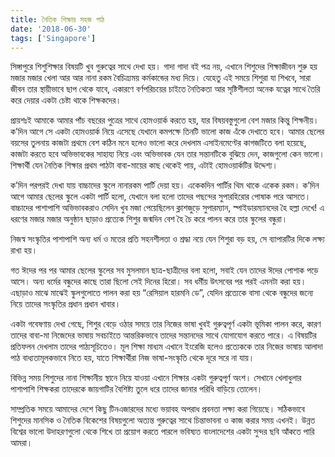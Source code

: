 ```yaml
---
title: নৈতিক শিক্ষার সহজ পাঠ
date: '2018-06-30'
tags: ['Singapore']
---
```

 

সিঙ্গাপুরে শিশুশিক্ষার বিষয়টি খুব গুরুত্বের সাথে দেখা হয়। গাদা গাদা বই পত্র নয়, এখানে শিশুদের শিক্ষাজীবন শুরু হয় মজার মজার খেলা আর আর নানা রকম বৈচিত্র্যময় কর্মকান্ডের মধ্য দিয়ে। যেহেতু এই সময়ে শিশুরা যা শিখবে, সারা জীবন তার স্থায়ীভাবে ছাপ থেকে যাবে, একারণে বর্ণপরিচয়ের চাইতে নৈতিকতা আর সৃষ্টিশীলতা অনেক যত্নের সাথে তৈরি করে দেয়ার একটা চেষ্টা থাকে শিক্ষকদের।

 

প্রায়শঃই আমাকে আমার পাঁচ বছরের পুত্রের সাথে হোমওয়ার্ক করতে হয়, যার বিষয়বস্তুগুলো বেশ মজার কিন্তু শিক্ষনীয়। ক’দিন আগে সে একটা হোমওয়ার্ক নিয়ে এসেছে যেখানে কমপক্ষে তিনটি ভালো কাজ এঁকে দেখাতে হবে। আমার ছেলের বয়সের তুলনায় কাজটা প্রথমে বেশ কঠিন মনে হলেও ভালো করে দেখলাম এসাইনমেণ্টের কাগজটিতে বলা হয়েছে, কাজটা করতে হবে অভিভাবকের সাহায্য নিয়ে এবং অভিভাবক যেন তার সন্তানটিকে বুঝিয়ে দেন, কাজগুলো কেন ভালো। শিক্ষার্থী যেন নৈতিক শিক্ষার প্রথম পাঠটা বাবা-মায়ের কাছ থেকেই পায়, এটাই হোমওয়ার্কটির উদ্দেশ্য।

 

ক’দিন পরপরই দেখা যায় বাচ্চাদের স্কুলে নানারকম পার্টি দেয়া হয়। একেকদিন পার্টির থিম থাকে একেক রকম। ক’দিন আগে আমার ছেলের স্কুলে একটা পার্টি হলো, যেখানে বলা হলো তাদের পছন্দের সুপারহিরোর পোষাক পরে আসতে। বাচ্চাদের পাশাপাশি অভিভাবকরাও সেদিন খুব মজা পেয়েছিলেন ক্লাশজুড়ে সুপারম্যান, স্পাইডারম্যানদের হৈ হল্লা দেখে! এ ধরণের মজার মজার অনুষ্ঠান ছাড়াও প্রত্যেক শিশুর জন্মদিন বেশ হৈ চৈ করে পালন করে তার স্কুলের বন্ধুরা।

 

নিজস্ব সংস্কৃতির পাশাপাশি অন্য ধর্ম ও মতের প্রতি সহনশীলতা ও শ্রদ্ধা নয়ে যেন শিশুরা বড় হয়, সে ব্যাপারটির দিকে লক্ষ্য রাখা হয়।

 

গত ঈদের পর পর আমার ছেলের স্কুলের সব মুসলমান ছাত্র-ছাত্রীদের বলা হলো, সবাই যেন তাদের ঈদের পোশাক পড়ে আসে। অন্য ধর্মের বন্ধুদের কাছে তারা ছিলো সেই দিনের হিরো। সব ধর্মীয় উৎসবের পর পরই এমনটা করা হয়। এছাড়াও মাঝে মাঝেই স্কুলগুলোতে পালন করা হয় “রেসিয়াল হারমনি ডে”, যেদিন প্রত্যেকে বাসা থেকে বন্ধুদের জন্যে নিয়ে তাদের সংস্কৃতির প্রধান প্রধান খাবার।

 

একটা গবেষণায় দেখা গেছে, শিশুর বেড়ে ওঠার সময়ে তার নিজের ভাষা খুবই গুরুত্বপূর্ণ একটা ভূমিকা পালন করে, কারণ তাদের বাবা-মা নিজেদের ভাষায় সবচাইতে আন্তরিকভাবে তাদের সন্তানদের সাথে যোগাযোগ করতে পারে। এ বিষয়টির প্রতিফলন দেখলাম তাদের পাঠ্যসূচিতেও। মূল শিক্ষা মাধ্যম এখানে ইংরেজি হলেও প্রত্যেককে তার নিজের ভাষায় আলাদা পাঠ বাধ্যতামূলকভাবে নিতে হয়, যাতে শিক্ষার্থীরা নিজ ভাষা-সংস্কৃতি থেকে দূরে সরে না যায়।

 

বিভিন্ন সময় শিশুদের নানা শিক্ষানীয় স্থানে নিয়ে যাওয়া এখানে শিক্ষার একটা গুরুত্বপূর্ণ অংশ। সেখানে খেলাধুলার পাশাপাশি শিক্ষকরা তাদেরকে জায়গাটির বৈশিষ্ট্য তুলে ধরে তাদের জানার পরিধি বাড়িয়ে তোলেন।

 

সাম্প্রতিক সময়ে আমাদের দেশে কিছু টিনএজারদের মধ্যে ভয়াবহ অপরাধ প্রবনতা লক্ষ্য করা গিয়েছে। সঠিকভাবে শিশুদের মানসিক ও নৈতিক বিকেশের বিষয়গুলো অত্যন্ত গুরুত্বের সাথে চিন্তাভাবনা ও কাজ করার সময় এখনই। উন্নত বিশ্বের ভালো উদাহরণগুলো থেকে শিখে তা প্রয়োগ করতে পারলে ভবিষ্যত বাংলাদেশের একটা সুন্দর ছবি আঁকতে পারি আমরা।